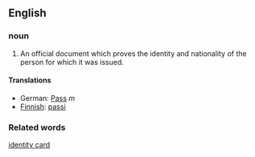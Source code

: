 ==English==
===noun===
# An official document which proves the identity and nationality of the person for which it was issued.

====Translations====
*German: [[Pass]] ''m''
*[[Finnish]]: [[passi]]

===Related words===
[[identity card]]